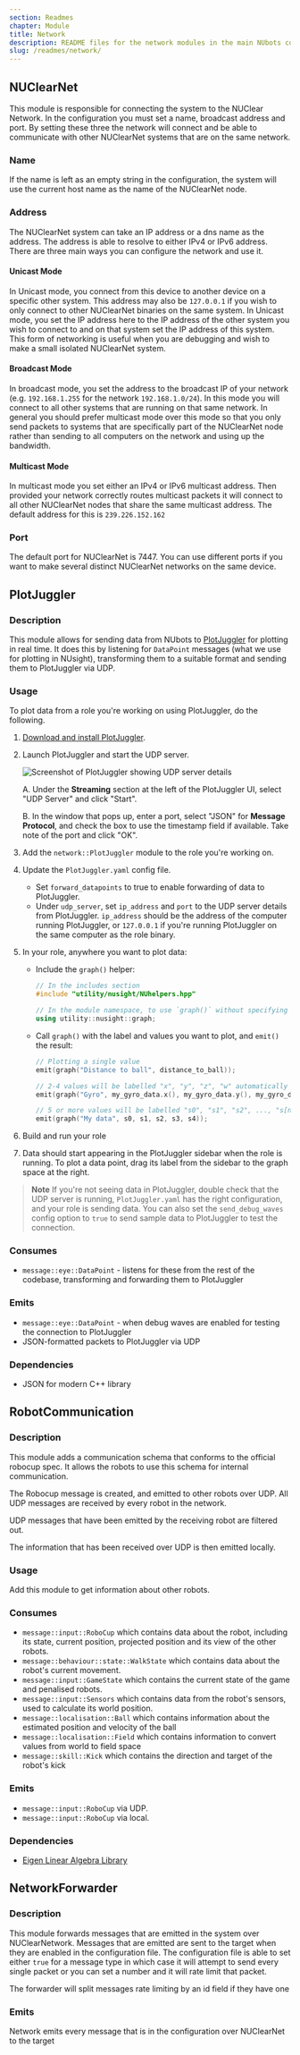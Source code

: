 ```yaml
---
section: Readmes
chapter: Module
title: Network
description: README files for the network modules in the main NUbots codebase
slug: /readmes/network/
---
```


## NUClearNet

This module is responsible for connecting the system to the NUClear Network.
In the configuration you must set a name, broadcast address and port.
By setting these three the network will connect and be able to communicate with other NUClearNet systems that are on the same network.

### Name

If the name is left as an empty string in the configuration, the system will use the current host name as the name of the NUClearNet node.

### Address

The NUClearNet system can take an IP address or a dns name as the address. The address is able to resolve to either IPv4 or IPv6 address.
There are three main ways you can configure the network and use it.

#### Unicast Mode

In Unicast mode, you connect from this device to another device on a specific other system. This address may also be `127.0.0.1` if you wish to only connect to other NUClearNet binaries on the same system.
In Unicast mode, you set the IP address here to the IP address of the other system you wish to connect to and on that system set the IP address of this system.
This form of networking is useful when you are debugging and wish to make a small isolated NUClearNet system.

#### Broadcast Mode

In broadcast mode, you set the address to the broadcast IP of your network (e.g. `192.168.1.255` for the network `192.168.1.0/24`). In this mode you will connect to all other systems that are running on that same network. In general you should prefer multicast mode over this mode so that you only send packets to systems that are specifically part of the NUClearNet node rather than sending to all computers on the network and using up the bandwidth.

#### Multicast Mode

In multicast mode you set either an IPv4 or IPv6 multicast address. Then provided your network correctly routes multicast packets it will connect to all other NUClearNet nodes that share the same multicast address. The default address for this is `239.226.152.162`

### Port

The default port for NUClearNet is 7447. You can use different ports if you want to make several distinct NUClearNet networks on the same device.

## PlotJuggler

### Description

This module allows for sending data from NUbots to [PlotJuggler](https://www.plotjuggler.io) for plotting in real time. It does this by listening for `DataPoint` messages (what we use for plotting in NUsight), transforming them to a suitable format and sending them to PlotJuggler via UDP.

### Usage

To plot data from a role you're working on using PlotJuggler, do the following.

1. [Download and install PlotJuggler](https://github.com/facontidavide/PlotJuggler#installation).
2. Launch PlotJuggler and start the UDP server.

   ![Screenshot of PlotJuggler showing UDP server details](./images/plotjuggler-udp-server.jpg '')

   A. Under the **Streaming** section at the left of the PlotJuggler UI, select "UDP Server" and click "Start".

   B. In the window that pops up, enter a port, select "JSON" for **Message Protocol**, and check the box to use the timestamp field if available. Take note of the port and click "OK".

3. Add the `network::PlotJuggler` module to the role you're working on.
4. Update the `PlotJuggler.yaml` config file.

   - Set `forward_datapoints` to true to enable forwarding of data to PlotJuggler.
   - Under `udp_server`, set `ip_address` and `port` to the UDP server details from PlotJuggler. `ip_address` should be the address of the computer running PlotJuggler, or `127.0.0.1` if you're running PlotJuggler on the same computer as the role binary.

5. In your role, anywhere you want to plot data:

   - Include the `graph()` helper:

     ```cpp
     // In the includes section
     #include "utility/nusight/NUhelpers.hpp"

     // In the module namespace, to use `graph()` without specifying the namespace prefix every time
     using utility::nusight::graph;
     ```

   - Call `graph()` with the label and values you want to plot, and `emit()` the result:

     ```cpp
     // Plotting a single value
     emit(graph("Distance to ball", distance_to_ball));

     // 2-4 values will be labelled "x", "y", "z", "w" automatically
     emit(graph("Gyro", my_gyro_data.x(), my_gyro_data.y(), my_gyro_data.z()));

     // 5 or more values will be labelled "s0", "s1", "s2", ..., "s[n-1]" automatically
     emit(graph("My data", s0, s1, s2, s3, s4));
     ```

6. Build and run your role
7. Data should start appearing in the PlotJuggler sidebar when the role is running. To plot a data point, drag its label from the sidebar to the graph space at the right.

> **Note**
> If you're not seeing data in PlotJuggler, double check that the UDP server is running, `PlotJuggler.yaml` has the right configuration, and your role is sending data. You can also set the `send_debug_waves` config option to `true` to send sample data to PlotJuggler to test the connection.

### Consumes

- `message::eye::DataPoint` - listens for these from the rest of the codebase, transforming and forwarding them to PlotJuggler

### Emits

- `message::eye::DataPoint` - when debug waves are enabled for testing the connection to PlotJuggler
- JSON-formatted packets to PlotJuggler via UDP

### Dependencies

- JSON for modern C++ library

## RobotCommunication

### Description

This module adds a communication schema that conforms to the official
robocup spec. It allows the robots to use this schema for internal communication.

The Robocup message is created, and emitted to other robots over UDP. All UDP messages are received by every robot in the network.

UDP messages that have been emitted by the receiving robot are filtered out.

The information that has been received over UDP is then emitted locally.

### Usage

Add this module to get information about other robots.

### Consumes

- `message::input::RoboCup` which contains data about the robot, including its state, current position, projected position and its view of the other robots.
- `message::behaviour::state::WalkState` which contains data about the robot's current movement.
- `message::input::GameState` which contains the current state of the game and penalised robots.
- `message::input::Sensors` which contains data from the robot's sensors, used to calculate its world position.
- `message::localisation::Ball` which contains information about the estimated position and velocity of the ball
- `message::localisation::Field` which contains information to convert values from world to field space
- `message::skill::Kick` which contains the direction and target of the robot's kick

### Emits

- `message::input::RoboCup` via UDP.
- `message::input::RoboCup` via local.

### Dependencies

- [Eigen Linear Algebra Library](https://eigen.tuxfamily.org/index.php)

## NetworkForwarder

### Description

This module forwards messages that are emitted in the system over NUClearNetwork.
Messages that are emitted are sent to the target when they are enabled in the configuration file.
The configuration file is able to set either `true` for a message type in which case it will attempt to send every single packet or you can set a number and it will rate limit that packet.

The forwarder will split messages rate limiting by an id field if they have one

### Emits

Network emits every message that is in the configuration over NUClearNet to the target

